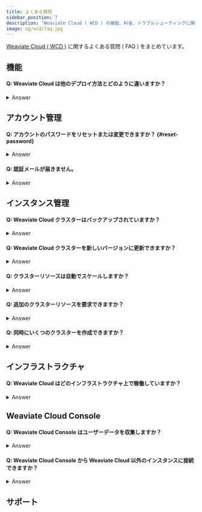 ```yaml
---
title: よくある質問
sidebar_position: 7
description: "Weaviate Cloud ( WCD ) の機能、料金、トラブルシューティングに関するよくある質問と回答。"
image: og/wcd/faq.jpg
---
```


[ Weaviate Cloud ( WCD )](https://console.weaviate.cloud/) に関するよくある質問 ( FAQ ) をまとめています。

## 機能

#### Q: Weaviate Cloud は他のデプロイ方法とどのように違いますか？

<details>
<summary> Answer </summary>

Weaviate Cloud を使用すると、テスト用に 14 日間無料で利用できるサンドボックスにアクセスできます。さらに、すべてのデプロイ方法で利用できるわけではない [ Weaviate Embeddings ](docs/cloud/embeddings/index.md) や [ Weaviate Agents ](docs/agents/index.md) などの高度な機能も利用できます。

</details>

## アカウント管理

#### Q: アカウントのパスワードをリセットまたは変更できますか？ {#reset-password}

<details>
<summary> Answer </summary>

はい。[ Weaviate Cloud ログインページ](https://console.weaviate.cloud/) にアクセスし、"Log in" ボタンをクリックしてください。その後 **"Forgot Password"** をクリックしてメールアドレスを入力します。そのアドレスにリセット用メールが届きます。

</details>

#### Q: 認証メールが届きません。

<details>
<summary> Answer </summary>

受信トレイに認証メールが見当たらない場合は、迷惑メールフォルダーを確認してください。それでも届いていない場合は、[ パスワードをリセット ](./faq.mdx#reset-password) して再送できます。

</details>

## インスタンス管理

#### Q: Weaviate Cloud クラスターはバックアップされていますか？

<details>
<summary> Answer </summary>

はい。Weaviate Cloud では毎日自動バックアップを実行しています。また、クラスターのバージョンを更新する前にもデータをバックアップします。

</details>

#### Q: Weaviate Cloud クラスターを新しいバージョンに更新できますか？

<details>
<summary> Answer </summary>

はい。Cloud Console で対象クラスターを開き **"Details."** をクリックしてください。新しいバージョンが利用可能な場合は **"Update!"** ボタンが表示されます。安全なメンテナンス時間帯にのみ更新してください。

</details>

#### Q: クラスターリソースは自動でスケールしますか？

<details>
<summary> Answer </summary>

現時点では自動スケーリングは行われません。Weaviate Cloud がクラスターを監視し、リサイズが必要と思われる場合に通知は行いますが、デフォルトでは自動スケールは無効です。

</details>

#### Q: 追加のクラスターリソースを要求できますか？

<details>
<summary> Answer </summary>

可能な場合があります。[support@weaviate.io](mailto:support@weaviate.io) までご連絡いただき、カスタムプロビジョニングやリソース増強のご要望をお知らせください。

</details>

#### Q: 同時にいくつのクラスターを作成できますか？

<details>
<summary> Answer </summary>

デフォルトでは、各組織につき **six ( 6 )** 件の serverless クラスターと **two ( 2 )** 件の sandbox クラスターを作成できます。さらに必要な場合は [ サポートへお問い合わせください ](mailto:support@weaviate.io)。

</details>

## インフラストラクチャ

#### Q: Weaviate Cloud はどのインフラストラクチャ上で稼働していますか？

<details>
<summary> Answer </summary>

現在、Weaviate Cloud は **Google Cloud Platform ( GCP )** 上で稼働しています。**AWS** と **Azure** への対応もロードマップにあります。

</details>

## Weaviate Cloud Console

#### Q: Weaviate Cloud Console はユーザーデータを収集しますか？

<details>
<summary> Answer </summary>

コンソールは Weaviate インスタンスからデータを収集 **しません**。インフラ管理・保守のために **operational metrics** のみを収集します。

</details>

#### Q: Weaviate Cloud Console から Weaviate Cloud 以外のインスタンスに接続できますか？

<details>
<summary> Answer </summary>

はい。Weaviate Cloud Console にある GraphQL クエリツールは、公開アクセス可能であれば **外部 Weaviate インスタンス** にも接続できます。

</details>

## サポート


<SupportAndTrouble />

